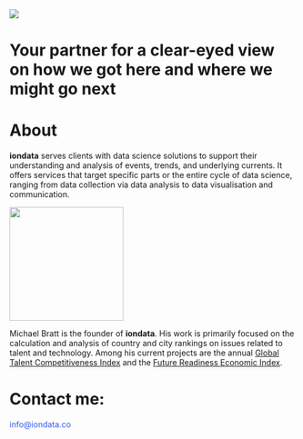 ::: header-background
``` {=html}          
<div class="container-fluid header-container text-light">
  <div class="row">
    <div class="col-12 col-md-6 position-relative">
      <img src="images/landing-img.jpg">
    </div>
    
    <div class="col-12 col-md-6">
      <div class="blurb p-3">
        <h1>Your partner for a clear-eyed view on how we got here and where we might go next</h1>
      </div>
    </div>
  </div>
</div>
```
:::

::: {#about .container-fluid}
``` {=html}   
<h1>About</h1>

<p><b>iondata</b> serves clients with data science solutions to support their understanding and analysis of events, trends, and underlying currents. It offers services that target specific parts or the entire cycle of data science, ranging from data collection via data analysis to data visualisation and communication.</p>


<div class="row">
  <div class="double-column order-2 order-md-1" id="myimage">
    <img src="images/myphoto.jpg" alt="" style="width:200px;height:200px" class="img-fluid rounded"/>
  </div>
  <div class="double-column order-1 order-md-2">
      <p>Michael Bratt is the founder of <b>iondata</b>. His work is primarily focused on the calculation and analysis of country and city rankings on issues related to talent and technology. Among his current projects are the annual <a href="https://www.insead.edu/faculty-research/research/gtci">Global Talent Competitiveness Index</a> and the <a href="https://futurereadinessindex.com">Future Readiness Economic Index</a>.
      </p>
  </div>         
</div>
```
:::


::: {#contact .container-fluid}
``` {=html}         
<div>
  <h1 class="section-title">Contact me:</h1>
  <p> 
    <span style="color: rgb(52,89,230)">info@iondata.co</span>
  </p>
</div>
```
:::

